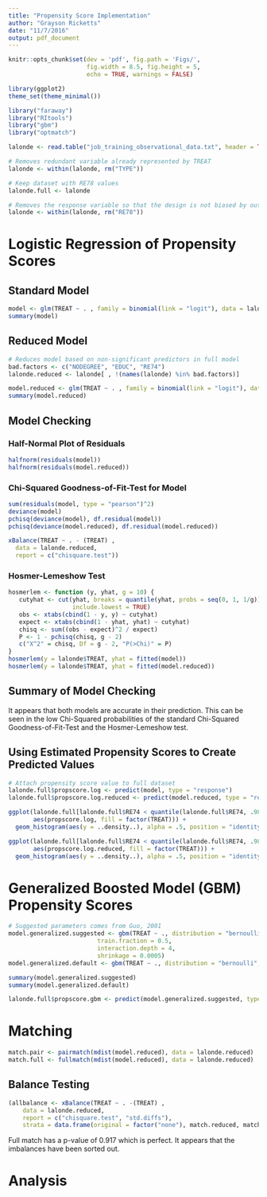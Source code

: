 ```yaml
---
title: "Propensity Score Implementation"
author: "Grayson Ricketts"
date: "11/7/2016"
output: pdf_document
---
```


```r
knitr::opts_chunk$set(dev = 'pdf', fig.path = 'Figs/',
                      fig.width = 8.5, fig.height = 5,
                      echo = TRUE, warnings = FALSE)

library(ggplot2)
theme_set(theme_minimal())

library("faraway")
library("RItools")
library("gbm")
library("optmatch")
```

```r
lalonde <- read.table("job_training_observational_data.txt", header = TRUE)

# Removes redundant variable already represented by TREAT
lalonde <- within(lalonde, rm("TYPE"))

# Keep dataset with RE78 values
lalonde.full <- lalonde

# Removes the response variable so that the design is not biased by outcomes
lalonde <- within(lalonde, rm("RE78"))
```

# Logistic Regression of Propensity Scores

## Standard Model
```r
model <- glm(TREAT ~ . , family = binomial(link = "logit"), data = lalonde)
summary(model)
```

## Reduced Model
```r
# Reduces model based on non-significant predictors in full model
bad.factors <- c("NODEGREE", "EDUC", "RE74")
lalonde.reduced <- lalonde[ , !(names(lalonde) %in% bad.factors)]

model.reduced <- glm(TREAT ~ . , family = binomial(link = "logit"), data = lalonde.reduced)
summary(model.reduced)
```

## Model Checking

### Half-Normal Plot of Residuals
```r
halfnorm(residuals(model))
halfnorm(residuals(model.reduced))
```

### Chi-Squared Goodness-of-Fit-Test for Model
```r
sum(residuals(model, type = "pearson")^2)
deviance(model)
pchisq(deviance(model), df.residual(model))
pchisq(deviance(model.reduced), df.residual(model.reduced))

xBalance(TREAT ~ . - (TREAT) , 
  data = lalonde.reduced, 
  report = c("chisquare.test"))
```

### Hosmer-Lemeshow Test
```r
hosmerlem <- function (y, yhat, g = 10) {
   cutyhat <- cut(yhat, breaks = quantile(yhat, probs = seq(0, 1, 1/g)),
                  include.lowest = TRUE)
   obs <- xtabs(cbind(1 - y, y) ~ cutyhat)
   expect <- xtabs(cbind(1 - yhat, yhat) ~ cutyhat)
   chisq <- sum((obs - expect)^2 / expect)
   P <- 1 - pchisq(chisq, g - 2)
   c("X^2" = chisq, Df = g - 2, "P(>Chi)" = P)
}
hosmerlem(y = lalonde$TREAT, yhat = fitted(model))
hosmerlem(y = lalonde$TREAT, yhat = fitted(model.reduced))
```

## Summary of Model Checking
It appears that both models are accurate in their prediction. This can be seen in the low Chi-Squared probabilities of the standard Chi-Squared Goodness-of-Fit-Test and the Hosmer-Lemeshow test.

## Using Estimated Propensity Scores to Create Predicted Values
```r
# Attach propensity score value to full dataset
lalonde.full$propscore.log <- predict(model, type = "response")
lalonde.full$propscore.log.reduced <- predict(model.reduced, type = "response")

ggplot(lalonde.full[lalonde.full$RE74 < quantile(lalonde.full$RE74, .98), ], 
       aes(propscore.log, fill = factor(TREAT))) +
  geom_histogram(aes(y = ..density..), alpha = .5, position = "identity")

ggplot(lalonde.full[lalonde.full$RE74 < quantile(lalonde.full$RE74, .98), ], 
       aes(propscore.log.reduced, fill = factor(TREAT))) +
  geom_histogram(aes(y = ..density..), alpha = .5, position = "identity")
```

# Generalized Boosted Model (GBM) Propensity Scores

```r
# Suggested parameters comes from Guo, 2001
model.generalized.suggested <- gbm(TREAT ~ ., distribution = "bernoulli", data = lalonde, 
                         train.fraction = 0.5, 
                         interaction.depth = 4, 
                         shrinkage = 0.0005)
model.generalized.default <- gbm(TREAT ~ ., distribution = "bernoulli", data = lalonde)

summary(model.generalized.suggested)
summary(model.generalized.default)

lalonde.full$propscore.gbm <- predict(model.generalized.suggested, type = "response")
```

# Matching
```r
match.pair <- pairmatch(mdist(model.reduced), data = lalonde.reduced)
match.full <- fullmatch(mdist(model.reduced), data = lalonde.reduced)
```

## Balance Testing
```r
(allbalance <- xBalance(TREAT ~ . -(TREAT) , 
    data = lalonde.reduced, 
    report = c("chisquare.test", "std.diffs"), 
    strata = data.frame(original = factor("none"), match.reduced, match.full)))
```

Full match has a p-value of 0.917 which is perfect. It appears that the imbalances have been sorted out.

# Analysis



